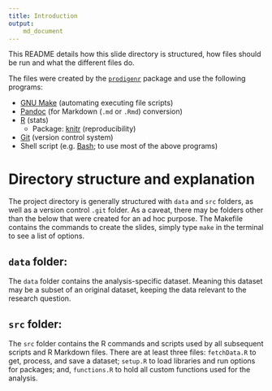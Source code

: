 ```yaml
---
title: Introduction
output:
    md_document
---
```


This README details how this slide directory is structured, how files
should be run and what the different files do.

The files were created by the
[`prodigenr`](http://github.com/lwjohnst86/prodigenr) package and use
the following programs:

* [GNU Make](http://www.gnu.org/software/make/) (automating executing
  file scripts)
* [Pandoc](http://johnmacfarlane.net/pandoc/) (for Markdown (`.md` or
  `.Rmd`) conversion)
* [R](http://www.r-project.org) (stats)
    * Package: [knitr](http://yihui.name/knitr/) (reproducibility)
* [Git](http://git-scm.com/) (version control system)
* Shell script (e.g. [Bash](http://www.gnu.org/software/bash/); to use
  most of the above programs)

Directory structure and explanation
===================================

The project directory is generally structured with `data` and `src`
folders, as well as a version control `.git` folder.  As a caveat,
there may be folders other than the below that were created for an ad
hoc purpose.  The Makefile contains the commands to create the slides,
simply type `make` in the terminal to see a list of options.

`data` folder:
--------------

The `data` folder contains the analysis-specific dataset.  Meaning
this dataset may be a subset of an original dataset, keeping the data
relevant to the research question.

`src` folder:
-------------

The `src` folder contains the R commands and scripts used by all
subsequent scripts and R Markdown files.  There are at least three
files: `fetchData.R` to get, process, and save a dataset; `setup.R` to
load libraries and run options for packages; and, `functions.R` to
hold all custom functions used for the analysis.

